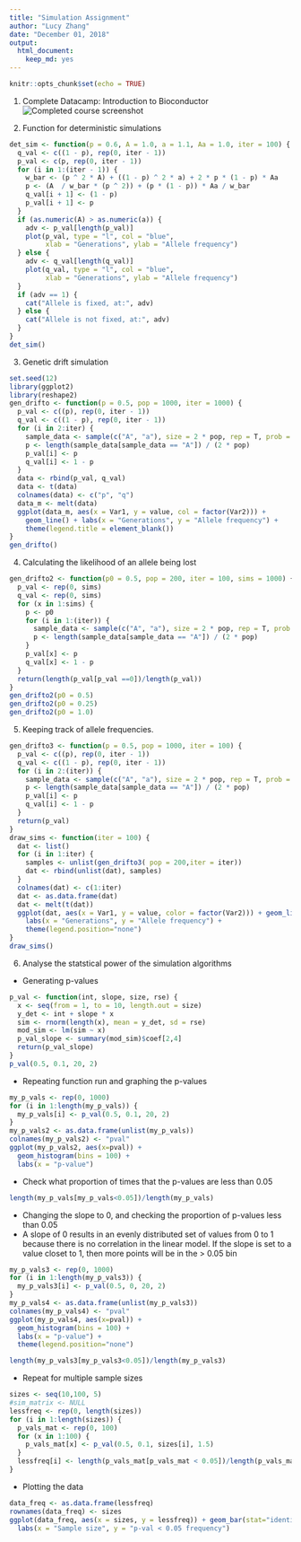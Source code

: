 ```yaml
---
title: "Simulation Assignment"
author: "Lucy Zhang"
date: "December 01, 2018"
output: 
  html_document:
    keep_md: yes
---
```


```r
knitr::opts_chunk$set(echo = TRUE)
```
1. Complete Datacamp: Introduction to Bioconductor
![Completed course screenshot](./screen.png)

2. Function for deterministic simulations

```r
det_sim <- function(p = 0.6, A = 1.0, a = 1.1, Aa = 1.0, iter = 100) {
  q_val <- c((1 - p), rep(0, iter - 1))
  p_val <- c(p, rep(0, iter - 1))
  for (i in 1:(iter - 1)) {
    w_bar <- (p ^ 2 * A) + ((1 - p) ^ 2 * a) + 2 * p * (1 - p) * Aa
    p <- (A  / w_bar * (p ^ 2)) + (p * (1 - p)) * Aa / w_bar
    q_val[i + 1] <- (1 - p)
    p_val[i + 1] <- p
  }
  if (as.numeric(A) > as.numeric(a)) {
    adv <- p_val[length(p_val)]
    plot(p_val, type = "l", col = "blue", 
         xlab = "Generations", ylab = "Allele frequency")
  } else {
    adv <- q_val[length(q_val)]
    plot(q_val, type = "l", col = "blue", 
         xlab = "Generations", ylab = "Allele frequency")
  }
  if (adv == 1) {
    cat("Allele is fixed, at:", adv)
  } else {
    cat("Allele is not fixed, at:", adv)
  }
}
det_sim()
```

3. Genetic drift simulation

```r
set.seed(12)
library(ggplot2)
library(reshape2)
gen_drifto <- function(p = 0.5, pop = 1000, iter = 1000) {
  p_val <- c((p), rep(0, iter - 1))
  q_val <- c((1 - p), rep(0, iter - 1))
  for (i in 2:iter) {
    sample_data <- sample(c("A", "a"), size = 2 * pop, rep = T, prob = c(p, 1 - p))
    p <- length(sample_data[sample_data == "A"]) / (2 * pop)
    p_val[i] <- p
    q_val[i] <- 1 - p
  }
  data <- rbind(p_val, q_val)
  data <- t(data)
  colnames(data) <- c("p", "q")
  data_m <- melt(data)
  ggplot(data_m, aes(x = Var1, y = value, col = factor(Var2))) +
    geom_line() + labs(x = "Generations", y = "Allele frequency") +
    theme(legend.title = element_blank())
}
gen_drifto()
```

4. Calculating the likelihood of an allele being lost

```r
gen_drifto2 <- function(p0 = 0.5, pop = 200, iter = 100, sims = 1000) {
  p_val <- rep(0, sims)
  q_val <- rep(0, sims)
  for (x in 1:sims) {
    p <- p0
    for (i in 1:(iter)) {
      sample_data <- sample(c("A", "a"), size = 2 * pop, rep = T, prob = c(p, 1 - p))
      p <- length(sample_data[sample_data == "A"]) / (2 * pop)
    }
    p_val[x] <- p
    q_val[x] <- 1 - p
  }
  return(length(p_val[p_val ==0])/length(p_val))
}
gen_drifto2(p0 = 0.5)
gen_drifto2(p0 = 0.25)
gen_drifto2(p0 = 1.0)
```

5. Keeping track of allele frequencies.

```r
gen_drifto3 <- function(p = 0.5, pop = 1000, iter = 100) {
  p_val <- c((p), rep(0, iter - 1))
  q_val <- c((1 - p), rep(0, iter - 1))
  for (i in 2:(iter)) {
    sample_data <- sample(c("A", "a"), size = 2 * pop, rep = T, prob = c(p, 1 - p))
    p <- length(sample_data[sample_data == "A"]) / (2 * pop)
    p_val[i] <- p
    q_val[i] <- 1 - p
  }
  return(p_val)
}
draw_sims <- function(iter = 100) {
  dat <- list()
  for (i in 1:iter) {
    samples <- unlist(gen_drifto3( pop = 200,iter = iter))
    dat <- rbind(unlist(dat), samples)
  }
  colnames(dat) <- c(1:iter)
  dat <- as.data.frame(dat)
  dat <- melt(t(dat))
  ggplot(dat, aes(x = Var1, y = value, color = factor(Var2))) + geom_line() +
    labs(x = "Generations", y = "Allele frequency") +
    theme(legend.position="none")
}
draw_sims()
```

6. Analyse the statstical power of the simulation algorithms
* Generating p-values
```r
p_val <- function(int, slope, size, rse) {
  x <- seq(from = 1, to = 10, length.out = size)
  y_det <- int + slope * x
  sim <- rnorm(length(x), mean = y_det, sd = rse)
  mod_sim <- lm(sim ~ x)
  p_val_slope <- summary(mod_sim)$coef[2,4]
  return(p_val_slope)
}
p_val(0.5, 0.1, 20, 2)
```

* Repeating function run and graphing the p-values

```r
my_p_vals <- rep(0, 1000)
for (i in 1:length(my_p_vals)) {
  my_p_vals[i] <- p_val(0.5, 0.1, 20, 2)
}
my_p_vals2 <- as.data.frame(unlist(my_p_vals))
colnames(my_p_vals2) <- "pval"
ggplot(my_p_vals2, aes(x=pval)) + 
  geom_histogram(bins = 100) +
  labs(x = "p-value") 

```

* Check what proportion of times that the p-values are less than 0.05

```r
length(my_p_vals[my_p_vals<0.05])/length(my_p_vals)
```

* Changing the slope to 0, and checking the proportion of p-values less than 0.05
* A slope of 0 results in an evenly distributed set of values from 0 to 1 because there is no correlation in the linear model. If the slope is set to a value closet to 1, then more points will be in the > 0.05 bin

```r
my_p_vals3 <- rep(0, 1000)
for (i in 1:length(my_p_vals3)) {
  my_p_vals3[i] <- p_val(0.5, 0, 20, 2)
}
my_p_vals4 <- as.data.frame(unlist(my_p_vals3))
colnames(my_p_vals4) <- "pval"
ggplot(my_p_vals4, aes(x=pval)) + 
  geom_histogram(bins = 100) + 
  labs(x = "p-value") +
  theme(legend.position="none")

length(my_p_vals3[my_p_vals3<0.05])/length(my_p_vals3)
```

* Repeat for multiple sample sizes

```r
sizes <- seq(10,100, 5)
#sim_matrix <- NULL
lessfreq <- rep(0, length(sizes))
for (i in 1:length(sizes)) {
  p_vals_mat <- rep(0, 100)
  for (x in 1:100) {
    p_vals_mat[x] <- p_val(0.5, 0.1, sizes[i], 1.5)
  }
  lessfreq[i] <- length(p_vals_mat[p_vals_mat < 0.05])/length(p_vals_mat)
}
```

* Plotting the data

```r
data_freq <- as.data.frame(lessfreq)
rownames(data_freq) <- sizes
ggplot(data_freq, aes(x = sizes, y = lessfreq)) + geom_bar(stat="identity") +
  labs(x = "Sample size", y = "p-val < 0.05 frequency")
```